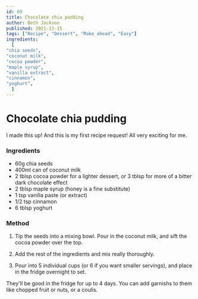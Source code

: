 ```yaml
---
id: 69
title: Chocolate chia pudding
author: Beth Jackson
published: 2021-12-15
tags: ["Recipe", "Dessert", "Make ahead", "Easy"]
ingredients:
  [
"chia seeds",
"coconut milk",
"cocoa powder",
"maple syrup",
"vanilla extract",
"cinnamon",
"yoghurt",
  ]
---
```


# Chocolate chia pudding

<BlogTextWrapper>

I made this up! And this is my first recipe request! All very exciting for me.

</BlogTextWrapper>

<BlogTextWrapper>

### Ingredients

- 60g chia seeds
- 400ml can of coconut milk
- 2 tblsp cocoa powder for a lighter dessert, or 3 tblsp for more of a bitter dark chocolate effect
- 2 tblsp maple syrup (honey is a fine substitute)
- 1 tsp vanilla paste (or extract)
- 1/2 tsp cinnamon
- 6 tblsp yoghurt

</BlogTextWrapper>

<BlogTextWrapper>

### Method

1. Tip the seeds into a mixing bowl. Pour in the coconut milk, and sift the cocoa powder over the top.

2. Add the rest of the ingredients and mix really thoroughly.

3. Pour into 5 individual cups (or 6 if you want smaller servings), and place in the fridge overnight to set.

They'll be good in the fridge for up to 4 days. You can add garnishs to them like chopped fruit or nuts, or a coulis.

</BlogTextWrapper>

<ClickableTags tags={tags} />
